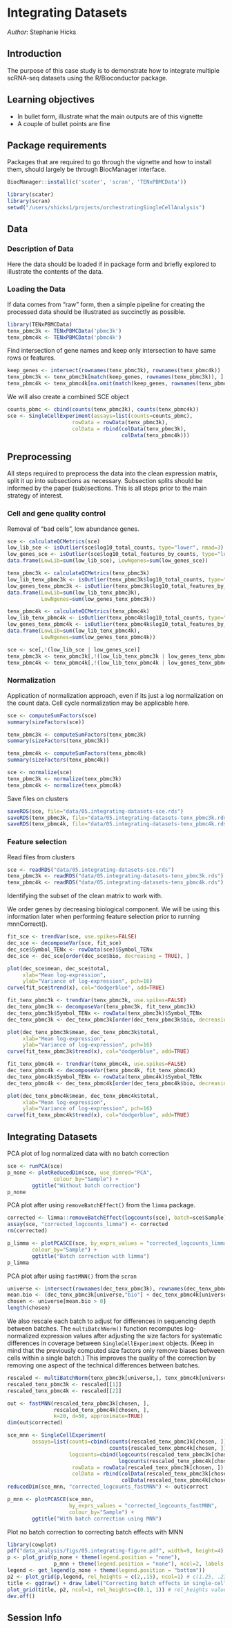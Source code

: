# Integrating Datasets

_Author_: Stephanie Hicks

## Introduction

The purpose of this case study is to demonstrate how to integrate 
multiple scRNA-seq datasets using the R/Bioconductor package. 

## Learning objectives

* In bullet form, illustrate what the main outputs are of this vignette
* A couple of bullet points are fine

## Package requirements

Packages that are required to go through the vignette and how to install them, should largely be through BiocManager interface.

```r
BiocManager::install(c('scater', 'scran', 'TENxPBMCData'))
```

```r
library(scater)
library(scran)
setwd("/users/shicks1/projects/orchestratingSingleCellAnalysis")
```

## Data

### Description of Data

Here the data should be loaded if in package form and briefly explored to illustrate the contents of the data. 

### Loading the Data

If data comes from "raw" form, then a simple pipeline for creating the processed data should be illustrated as succinctly as possible.

```r
library(TENxPBMCData)
tenx_pbmc3k <- TENxPBMCData('pbmc3k')
tenx_pbmc4k <- TENxPBMCData('pbmc4k')
```

Find intersection of gene names and keep only intersection 
to have same rows or features. 
```r
keep_genes <- intersect(rownames(tenx_pbmc3k), rownames(tenx_pbmc4k))
tenx_pbmc3k <- tenx_pbmc3k[match(keep_genes, rownames(tenx_pbmc3k)), ]
tenx_pbmc4k <- tenx_pbmc4k[na.omit(match(keep_genes, rownames(tenx_pbmc4k))), ]
```

We will also create a combined SCE object
```r
counts_pbmc <- cbind(counts(tenx_pbmc3k), counts(tenx_pbmc4k))
sce <- SingleCellExperiment(assays=list(counts=counts_pbmc), 
                     rowData = rowData(tenx_pbmc3k),
                     colData = rbind(colData(tenx_pbmc3k), 
                                     colData(tenx_pbmc4k)))
```


## Preprocessing

All steps required to preprocess the data into the clean expression matrix, split it up into subsections as necessary. Subsection splits should be informed by the paper (sub)sections. This is all steps prior to the main strategy of interest.


### Cell and gene quality control

Removal of "bad cells", low abundance genes. 

```r
sce <- calculateQCMetrics(sce)
low_lib_sce <- isOutlier(sce$log10_total_counts, type="lower", nmad=3)
low_genes_sce <- isOutlier(sce$log10_total_features_by_counts, type="lower", nmad=3)
data.frame(LowLib=sum(low_lib_sce), LowNgenes=sum(low_genes_sce))
```

```r
tenx_pbmc3k <- calculateQCMetrics(tenx_pbmc3k)
low_lib_tenx_pbmc3k <- isOutlier(tenx_pbmc3k$log10_total_counts, type="lower", nmad=3)
low_genes_tenx_pbmc3k <- isOutlier(tenx_pbmc3k$log10_total_features_by_counts, type="lower", nmad=3)
data.frame(LowLib=sum(low_lib_tenx_pbmc3k), 
           LowNgenes=sum(low_genes_tenx_pbmc3k))
```

```r
tenx_pbmc4k <- calculateQCMetrics(tenx_pbmc4k)
low_lib_tenx_pbmc4k <- isOutlier(tenx_pbmc4k$log10_total_counts, type="lower", nmad=3)
low_genes_tenx_pbmc4k <- isOutlier(tenx_pbmc4k$log10_total_features_by_counts, type="lower", nmad=3)
data.frame(LowLib=sum(low_lib_tenx_pbmc4k), 
           LowNgenes=sum(low_genes_tenx_pbmc4k))
```


```r
sce <- sce[,!(low_lib_sce | low_genes_sce)]
tenx_pbmc3k <- tenx_pbmc3k[,!(low_lib_tenx_pbmc3k | low_genes_tenx_pbmc3k)]
tenx_pbmc4k <- tenx_pbmc4k[,!(low_lib_tenx_pbmc4k | low_genes_tenx_pbmc4k)]
```


### Normalization

Application of normalization approach, even if its just a 
log normalization on the count data. 
Cell cycle normalization may be applicable here.

```r
sce <- computeSumFactors(sce)
summary(sizeFactors(sce))
```

```r
tenx_pbmc3k <- computeSumFactors(tenx_pbmc3k)
summary(sizeFactors(tenx_pbmc3k))
```

```r
tenx_pbmc4k <- computeSumFactors(tenx_pbmc4k)
summary(sizeFactors(tenx_pbmc4k))
```

```r
sce <- normalize(sce)
tenx_pbmc3k <- normalize(tenx_pbmc3k)
tenx_pbmc4k <- normalize(tenx_pbmc4k)
```

Save files on clusters
```r
saveRDS(sce, file="data/05.integrating-datasets-sce.rds")
saveRDS(tenx_pbmc3k, file="data/05.integrating-datasets-tenx_pbmc3k.rds")
saveRDS(tenx_pbmc4k, file="data/05.integrating-datasets-tenx_pbmc4k.rds")
```


### Feature selection


Read files from clusters
```r
sce <- readRDS("data/05.integrating-datasets-sce.rds")
tenx_pbmc3k <- readRDS("data/05.integrating-datasets-tenx_pbmc3k.rds")
tenx_pbmc4k <- readRDS("data/05.integrating-datasets-tenx_pbmc4k.rds")
```

Identifying the subset of the clean matrix to work with.

We order genes by decreasing biological component. We will be 
using this information later when performing feature selection
prior to running mnnCorrect().

```r
fit_sce <- trendVar(sce, use.spikes=FALSE) 
dec_sce <- decomposeVar(sce, fit_sce)
dec_sce$Symbol_TENx <- rowData(sce)$Symbol_TENx
dec_sce <- dec_sce[order(dec_sce$bio, decreasing = TRUE), ]

plot(dec_sce$mean, dec_sce$total, 
     xlab="Mean log-expression", 
     ylab="Variance of log-expression", pch=16)
curve(fit_sce$trend(x), col="dodgerblue", add=TRUE)
```

```r
fit_tenx_pbmc3k <- trendVar(tenx_pbmc3k, use.spikes=FALSE) 
dec_tenx_pbmc3k <- decomposeVar(tenx_pbmc3k, fit_tenx_pbmc3k)
dec_tenx_pbmc3k$Symbol_TENx <- rowData(tenx_pbmc3k)$Symbol_TENx
dec_tenx_pbmc3k <- dec_tenx_pbmc3k[order(dec_tenx_pbmc3k$bio, decreasing = TRUE), ]

plot(dec_tenx_pbmc3k$mean, dec_tenx_pbmc3k$total, 
     xlab="Mean log-expression", 
     ylab="Variance of log-expression", pch=16)
curve(fit_tenx_pbmc3k$trend(x), col="dodgerblue", add=TRUE)
```

```r
fit_tenx_pbmc4k <- trendVar(tenx_pbmc4k, use.spikes=FALSE) 
dec_tenx_pbmc4k <- decomposeVar(tenx_pbmc4k, fit_tenx_pbmc4k)
dec_tenx_pbmc4k$Symbol_TENx <- rowData(tenx_pbmc4k)$Symbol_TENx
dec_tenx_pbmc4k <- dec_tenx_pbmc4k[order(dec_tenx_pbmc4k$bio, decreasing = TRUE), ]

plot(dec_tenx_pbmc4k$mean, dec_tenx_pbmc4k$total, 
     xlab="Mean log-expression", 
     ylab="Variance of log-expression", pch=16)
curve(fit_tenx_pbmc4k$trend(x), col="dodgerblue", add=TRUE)
```


## Integrating Datasets

PCA plot of log normalized data with no batch correction
```r
sce <- runPCA(sce)
p_none <- plotReducedDim(sce, use_dimred="PCA",
               colour_by="Sample") + 
        ggtitle("Without batch correction")
p_none

```

PCA plot after using `removeBatchEffect()` from the `limma` package. 
```r
corrected <- limma::removeBatchEffect(logcounts(sce), batch=sce$Sample)
assay(sce, "corrected_logcounts_limma") <- corrected
rm(corrected)

p_limma <- plotPCASCE(sce, by_exprs_values = "corrected_logcounts_limma", 
        colour_by="Sample") + 
        ggtitle("Batch correction with limma")
p_limma

```

PCA plot after using `fastMNN()` from the `scran`

```r
universe <- intersect(rownames(dec_tenx_pbmc3k), rownames(dec_tenx_pbmc4k))
mean.bio <- (dec_tenx_pbmc3k[universe,"bio"] + dec_tenx_pbmc4k[universe,"bio"])/2
chosen <- universe[mean.bio > 0]
length(chosen)
```

We also rescale each batch to adjust for differences in 
sequencing depth between batches. The `multiBatchNorm()` function
recomputes log-normalized expression values after adjusting the
size factors for systematic differences in coverage between 
`SingleCellExperiment` objects. (Keep in mind that the previously 
computed size factors only remove biases between cells within 
a single batch.) This improves the quality of the correction by
removing one aspect of the technical differences between batches.

```r
rescaled <- multiBatchNorm(tenx_pbmc3k[universe,], tenx_pbmc4k[universe,])
rescaled_tenx_pbmc3k <- rescaled[[1]]
rescaled_tenx_pbmc4k <- rescaled[[2]]
```


```r

out <- fastMNN(rescaled_tenx_pbmc3k[chosen, ], 
               rescaled_tenx_pbmc4k[chosen, ], 
               k=20, d=50, approximate=TRUE)
dim(out$corrected)

sce_mnn <- SingleCellExperiment(
        assays=list(counts=cbind(counts(rescaled_tenx_pbmc3k[chosen, ]),
                                 counts(rescaled_tenx_pbmc4k[chosen, ])), 
                    logcounts=cbind(logcounts(rescaled_tenx_pbmc3k[chosen, ]), 
                                    logcounts(rescaled_tenx_pbmc4k[chosen, ]))), 
                     rowData = rowData(rescaled_tenx_pbmc3k[chosen, ]),
                     colData = rbind(colData(rescaled_tenx_pbmc3k[chosen, ]), 
                                     colData(rescaled_tenx_pbmc4k[chosen, ])))
reducedDim(sce_mnn, "corrected_logcounts_fastMNN") <- out$correct

p_mnn <- plotPCASCE(sce_mnn, 
                    by_exprs_values = "corrected_logcounts_fastMNN", 
                    colour_by="Sample") + 
        ggtitle("With batch correction using MNN")
```

Plot no batch correction to correcting batch effects with MNN
```r
library(cowplot)
pdf("data_analysis/figs/05.integrating-figure.pdf", width=9, height=4)
p <- plot_grid(p_none + theme(legend.position = "none"),
               p_mnn + theme(legend.position = "none"), ncol=2, labels = LETTERS[1:2])
legend <- get_legend(p_none + theme(legend.position = "bottom"))
p2 <- plot_grid(p,legend, rel_heights = c(2,.15), ncol=1) # c(1.25, .23))
title <- ggdraw() + draw_label("Correcting batch effects in single-cell RNA-sequencing data using MNN", fontface='bold')
plot_grid(title, p2, ncol=1, rel_heights=c(0.1, 1)) # rel_heights values control title margins
dev.off()

```



## Session Info

```r

```

